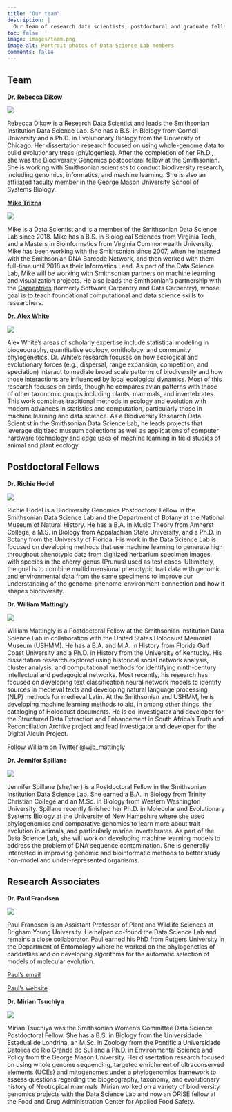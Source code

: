 ```yaml
---
title: "Our team"
description: |
  Our team of research data scientists, postdoctoral and graduate fellows, academic interns, and research associates
toc: false
image: images/team.png
image-alt: Portrait photos of Data Science Lab members
comments: false
---
```

## Team
[**Dr. Rebecca Dikow**](https://profiles.si.edu/display/nDikowR9182012)

::: {.column-margin}
![](images/headshots/Rebecca.jpeg)
:::

Rebecca Dikow is a Research Data Scientist and leads the Smithsonian Institution Data Science Lab. She has a B.S. in Biology from Cornell University and a Ph.D. in Evolutionary Biology from the University of Chicago. Her dissertation research focused on using whole-genome data to build evolutionary trees (phylogenies). After the completion of her Ph.D., she was the Biodiversity Genomics postdoctoral fellow at the Smithsonian. She is working with Smithsonian scientists to conduct biodiversity research, including genomics, informatics, and machine learning. She is also an affiliated faculty member in the George Mason University School of Systems Biology.

[**Mike Trizna**](https://profiles.si.edu/display/nTRIZNAM5302007)

::: {.column-margin}
![](images/headshots/Mike.jpeg)
:::

Mike is a Data Scientist and is a member of the Smithsonian Data Science Lab since 2018. Mike has a B.S. in Biological Sciences from Virginia Tech, and a Masters in Bioinformatics from Virginia Commonwealth University. Mike has been working with the Smithsonian since 2007, when he interned with the Smithsonian DNA Barcode Network, and then worked with them full-time until 2018 as their Informatics Lead. As part of the Data Science Lab, Mike will be working with Smithsonian partners on machine learning and visualization projects. He also leads the Smithsonian's partnership with the [Carpentries](https://carpentries.org/) (formerly Software Carpentry and Data Carpentry), whose goal is to teach foundational computational and data science skills to researchers.

[**Dr. Alex White**](https://profiles.si.edu/display/nWhiteAE952018)

::: {.column-margin}
![](images/headshots/Alex.png)
:::

Alex White's areas of scholarly expertise include statistical modeling in biogeography, quantitative ecology, ornithology, and community phylogenetics. Dr. White's research focuses on how ecological and evolutionary forces (e.g., dispersal, range expansion, competition, and speciation) interact to mediate broad scale patterns of biodiversity and how those interactions are influenced by local ecological dynamics. Most of this research focuses on birds, though he compares avian patterns with those of other taxonomic groups including plants, mammals, and invertebrates. This work combines traditional methods in ecology and evolution with modern advances in statistics and computation, particularly those in machine learning and data science. As a Biodiversity Research Data Scientist in the Smithsonian Data Science Lab, he leads projects that leverage digitized museum collections as well as applications of computer hardware technology and edge uses of machine learning in field studies of animal and plant ecology.  

## Postdoctoral Fellows
**Dr. Richie Hodel** 

::: {.column-margin}
![](images/headshots/Richie.jpeg)
:::

Richie Hodel is a Biodiversity Genomics Postdoctoral Fellow in the Smithsonian Data Science Lab and the Department of Botany at the National Museum of Natural History. He has a B.A. in Music Theory from Amherst College, a M.S. in Biology from Appalachian State University, and a Ph.D. in Botany from the University of Florida. His work in the Data Science Lab is focused on developing methods that use machine learning to generate high throughput phenotypic data from digitized herbarium specimen images, with species in the cherry genus (Prunus) used as test cases. Ultimately, the goal is to combine multidimensional phenotypic trait data with genomic and environmental data from the same specimens to improve our understanding of the genome-phenome-environment connection and how it shapes biodiversity.

**Dr. William Mattingly** 

::: {.column-margin}
![](images/headshots/William.jpeg)
:::

William Mattingly is a Postdoctoral Fellow at the Smithsonian Institution Data Science Lab in collaboration with the United States Holocaust Memorial Museum (USHMM). He has a B.A. and M.A. in History from Florida Gulf Coast University and a Ph.D. in History from the University of Kentucky. His dissertation research explored using historical social network analysis, cluster analysis, and computational methods for identifying ninth-century intellectual and pedagogical networks. Most recently, his research has focused on developing text classification neural network models to identify sources in medieval texts and developing natural language processing (NLP) methods for medieval Latin. At the Smithsonian and USHMM, he is developing machine learning methods to aid, in among other things, the cataloging of Holocaust documents. He is co-investigator and developer for the Structured Data Extraction and Enhancement in South Africa’s Truth and Reconciliation Archive project and lead investigator and developer for the Digital Alcuin Project.

Follow William on Twitter @wjb_mattingly

**Dr. Jennifer Spillane** 

::: {.column-margin}
![](images/headshots/JenniferS.jpeg)
:::

Jennifer Spillane (she/her) is a Postdoctoral Fellow in the Smithsonian Institution Data Science Lab. She earned a B.A. in Biology from Trinity Christian College and an M.Sc. in Biology from Western Washington University. Spillane recently finished her Ph.D. in Molecular and Evolutionary Systems Biology at the University of New Hampshire where she used phylogenomics and comparative genomics to learn more about trait evolution in animals, and particularly marine invertebrates. As part of the Data Science Lab, she will work on developing machine learning models to address the problem of DNA sequence contamination. She is generally interested in improving genomic and bioinformatic methods to better study non-model and under-represented organisms.

## Research Associates
**Dr. Paul Frandsen** 

::: {.column-margin}
![](images/headshots/Paul.jpeg)
:::

Paul Frandsen is an Assistant Professor of Plant and Wildlife Sciences at Brigham Young University. He helped co-found the Data Science Lab and remains a close collaborator. Paul earned his PhD from Rutgers University in the Department of Entomology where he worked on the phylogenetics of caddisflies and on developing algorithms for the automatic selection of models of molecular evolution.

[Paul's email](mailto:paul_frandsen@byu.edu)

[Paul's website](http://paulfrandsen.com/)

**Dr. Mirian Tsuchiya** 

::: {.column-margin}
![](images/headshots/Mirian.jpeg)
:::

Mirian Tsuchiya was the Smithsonian Women's Committee Data Science Postdoctoral Fellow. She has a B.S. in Biology from the Universidade Estadual de Londrina, an M.Sc. in Zoology from the Pontificia Universidade Católica do Rio Grande do Sul and a Ph.D. in Environmental Science and Policy from the George Mason University. Her dissertation research focused on using whole genome sequencing, targeted enrichment of ultraconserved elements (UCEs) and mitogenomes under a phylogenomics framework to assess questions regarding the biogeography, taxonomy, and evolutionary history of Neotropical mammals. Mirian worked on a variety of biodiversity genomics projects with the Data Science Lab and now an ORISE fellow at the Food and Drug Administration Center for Applied Food Safety.